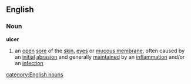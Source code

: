 ==English==
===Noun===
{{wikipedia}}
'''ulcer'''
#an [[open]] [[sore]] of the [[skin]], [[eye]]s or [[mucous membrane]], often caused by an [[initial]] [[abrasion]] and generally [[maintained]] by an [[inflammation]] and/or an [[infection]]
[[category:English nouns]]